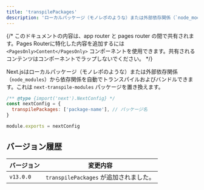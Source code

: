 ```yaml
---
title: 'transpilePackages'
description: 'ローカルパッケージ（モノレポのような）または外部依存関係（`node_modules`）から依存関係を自動でトランスパイルおよびバンドルします。'
---
```


{/* このドキュメントの内容は、app router と pages router の間で共有されます。Pages Routerに特化した内容を追加するには `<PagesOnly>Content</PagesOnly>` コンポーネントを使用できます。共有されるコンテンツはコンポーネントでラップしないでください。 */}

Next.jsはローカルパッケージ（モノレポのような）または外部依存関係（`node_modules`）から依存関係を自動でトランスパイルおよびバンドルできます。これは `next-transpile-modules` パッケージを置き換えます。

```js filename="next.config.js"
/** @type {import('next').NextConfig} */
const nextConfig = {
  transpilePackages: ['package-name'], // パッケージ名
}

module.exports = nextConfig
```

## バージョン履歴

| バージョン   | 変更内容                          |
| ----------- | -------------------------------- |
| `v13.0.0`   | `transpilePackages` が追加されました。 |

